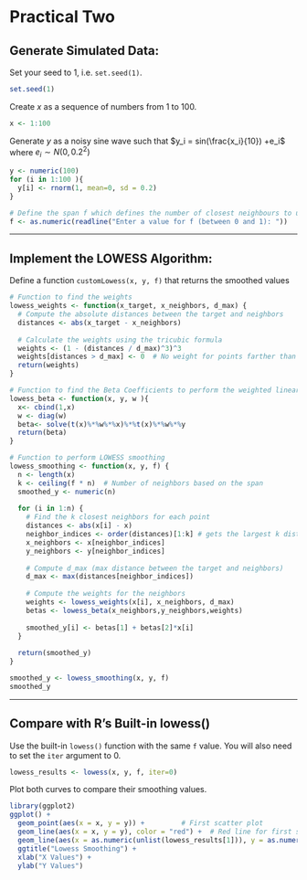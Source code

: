 # Practical Two

## Generate Simulated Data:

Set your seed to 1, i.e. `set.seed(1)`.

```r
set.seed(1)
```

Create $x$ as a sequence of numbers from 1 to 100.

```r
x <- 1:100
```

Generate $y$ as a noisy sine wave such that $y_i = sin(\frac{x_i}{10}) +e_i$ where $e_i \sim N(0, 0.2^2)$

```r
y <- numeric(100)
for (i in 1:100 ){
  y[i] <- rnorm(1, mean=0, sd = 0.2)
}
```

```r
# Define the span f which defines the number of closest neighbours to use when smoothing point xi
f <- as.numeric(readline("Enter a value for f (between 0 and 1): "))
```

------------------------------------------------------------------------

## Implement the LOWESS Algorithm:

Define a function `customLowess(x, y, f)` that returns the smoothed values

```r
# Function to find the weights
lowess_weights <- function(x_target, x_neighbors, d_max) {
  # Compute the absolute distances between the target and neighbors
  distances <- abs(x_target - x_neighbors)
  
  # Calculate the weights using the tricubic formula
  weights <- (1 - (distances / d_max)^3)^3
  weights[distances > d_max] <- 0  # No weight for points farther than d_max
  return(weights)
}

# Function to find the Beta Coefficients to perform the weighted linear regression
lowess_beta <- function(x, y, w ){
  x<- cbind(1,x)
  w <- diag(w)
  beta<- solve(t(x)%*%w%*%x)%*%t(x)%*%w%*%y
  return(beta)
}

# Function to perform LOWESS smoothing
lowess_smoothing <- function(x, y, f) {
  n <- length(x)
  k <- ceiling(f * n)  # Number of neighbors based on the span
  smoothed_y <- numeric(n)
  
  for (i in 1:n) {
    # Find the k closest neighbors for each point
    distances <- abs(x[i] - x)
    neighbor_indices <- order(distances)[1:k] # gets the largest k distances
    x_neighbors <- x[neighbor_indices]
    y_neighbors <- y[neighbor_indices]
    
    # Compute d_max (max distance between the target and neighbors)
    d_max <- max(distances[neighbor_indices])
    
    # Compute the weights for the neighbors
    weights <- lowess_weights(x[i], x_neighbors, d_max)
    betas <- lowess_beta(x_neighbors,y_neighbors,weights)
    
    smoothed_y[i] <- betas[1] + betas[2]*x[i] 
  }
  
  return(smoothed_y)
}

smoothed_y <- lowess_smoothing(x, y, f)
smoothed_y
```

------------------------------------------------------------------------

## Compare with R's Built-in lowess()

Use the built-in `lowess()` function with the same `f` value. You will also need to set the `iter` argument to 0.

```r
lowess_results <- lowess(x, y, f, iter=0)
```

Plot both curves to compare their smoothing values.

```r
library(ggplot2)
ggplot() +
  geom_point(aes(x = x, y = y)) +         # First scatter plot
  geom_line(aes(x = x, y = y), color = "red") +  # Red line for first set of points
  geom_line(aes(x = as.numeric(unlist(lowess_results[1])), y = as.numeric(unlist(lowess_results[2]))), color = "blue") + # Blue line for second set of points
  ggtitle("Lowess Smoothing") +
  xlab("X Values") +
  ylab("Y Values")
```
